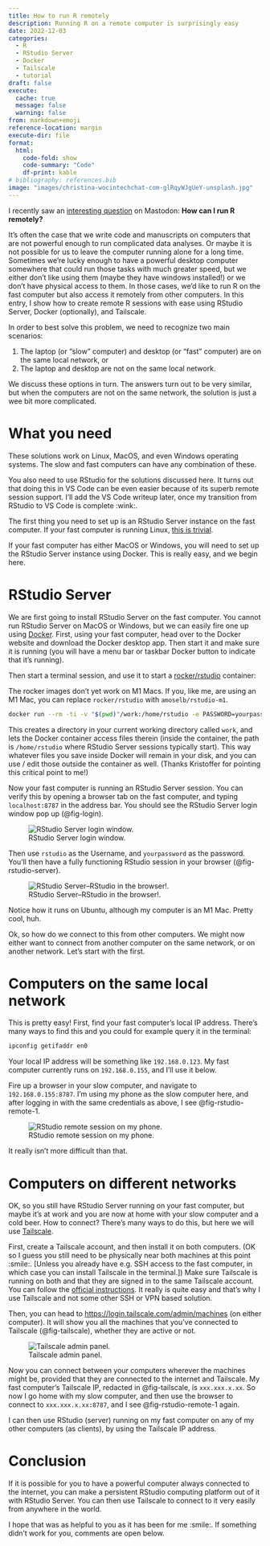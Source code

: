 ```yaml
---
title: How to run R remotely
description: Running R on a remote computer is surprisingly easy
date: 2022-12-03
categories:
  - R
  - RStudio Server
  - Docker
  - Tailscale
  - tutorial
draft: false
execute:
  cache: true
  message: false
  warning: false
from: markdown+emoji
reference-location: margin
execute-dir: file
format:
  html:
    code-fold: show
    code-summary: "Code"
    df-print: kable
# bibliography: references.bib
image: "images/christina-wocintechchat-com-glRqyWJgUeY-unsplash.jpg"
---
```


I recently saw an [interesting question](https://fosstodon.org/@michaelflynn/109445977522188850) on Mastodon: **How can I run R remotely?**

It's often the case that we write code and manuscripts on computers that are not powerful enough to run complicated data analyses. Or maybe it is not possible for us to leave the computer running alone for a long time. Sometimes we're lucky enough to have a powerful desktop computer somewhere that could run those tasks with much greater speed, but we either don't like using them (maybe they have windows installed!) or we don't have physical access to them. In those cases, we'd like to run R on the fast computer but also access it remotely from other computers. In this entry, I show how to create remote R sessions with ease using RStudio Server, Docker (optionally), and Tailscale.

In order to best solve this problem, we need to recognize two main scenarios:

1. The laptop (or "slow" computer) and desktop (or "fast" computer) are on the same local network, or
2. The laptop and desktop are not on the same local network.

We discuss these options in turn. The answers turn out to be very similar, but when the computers are not on the same network, the solution is just a wee bit more complicated.

# What you need

These solutions work on Linux, MacOS, and even Windows operating systems. The slow and fast computers can have any combination of these.

You also need to use RStudio for the solutions discussed here. It turns out that doing this in VS Code can be even easier because of its superb remote session support. I'll add the VS Code writeup later, once my transition from RStudio to VS Code is complete :wink:.

The first thing you need to set up is an RStudio Server instance on the fast computer. If your fast computer is running Linux, [this is trivial](https://posit.co/download/rstudio-server/).

If your fast computer has either MacOS or Windows, you will need to set up the RStudio Server instance using Docker. This is really easy, and we begin here.

# RStudio Server

We are first going to install RStudio Server on the fast computer. You cannot run RStudio Server on MacOS or Windows, but we can easily fire one up using [Docker](https://www.docker.com/). First, using your fast computer, head over to the Docker website and download the Docker desktop app. Then start it and make sure it is running (you will have a menu bar or taskbar Docker button to indicate that it's running).

Then start a terminal session, and use it to start a [rocker/rstudio](https://rocker-project.org/) container:

:::{.callout-note .aside}
The rocker images don't yet work on M1 Macs. If you, like me, are using an M1 Mac, you can replace `rocker/rstudio` with `amoselb/rstudio-m1`.
:::

```bash
docker run --rm -ti -v "$(pwd)"/work:/home/rstudio -e PASSWORD=yourpassword -p 8787:8787 rocker/rstudio
```

This creates a directory in your current working directory called `work`, and lets the Docker container access files therein (inside the container, the path is `/home/rstudio` where RStudio Server sessions typically start). This way whatever files you save inside Docker will remain in your disk, and you can use / edit those outside the container as well. (Thanks Kristoffer for pointing this critical point to me!)

Now your fast computer is running an RStudio Server session. You can verify this by opening a browser tab on the fast computer, and typing `localhost:8787` in the address bar. You should see the RStudio Server login window pop up (@fig-login).

![RStudio Server login window.](images/login.png){fig-alt="RStudio Server login window." #fig-login}

Then use `rstudio` as the Username, and `yourpassword` as the password. You'll then have a fully functioning RStudio session in your browser (@fig-rstudio-server).

![RStudio Server--RStudio in the browser!.](images/rstudio-server.png){fig-alt="RStudio Server." #fig-rstudio-server}

Notice how it runs on Ubuntu, although my computer is an M1 Mac. Pretty cool, huh.

Ok, so how do we connect to this from other computers. We might now either want to connect from another computer on the same network, or on another network. Let's start with the first.

# Computers on the same local network

This is pretty easy! First, find your fast computer's local IP address. There's many ways to find this and you could for example query it in the terminal:

```bash
ipconfig getifaddr en0
```

Your local IP address will be something like `192.168.0.123`. My fast computer currently runs on `192.168.0.155`, and I'll use it below.

Fire up a browser in your slow computer, and navigate to `192.168.0.155:8787`. I'm using my phone as the slow computer here, and after logging in with the same credentials as above, I see @fig-rstudio-remote-1.

![RStudio remote session on my phone.](images/phone-1.jpg){fig-alt="RStudio remote session on my phone." #fig-rstudio-remote-1}

It really isn't more difficult than that.

# Computers on different networks

OK, so you still have RStudio Server running on your fast computer, but maybe it's at work and you are now at home with your slow computer and a cold beer. How to connect? There's many ways to do this, but here we will use [Tailscale](https://tailscale.com/).

First, create a Tailscale account, and then install it on both computers. (OK so I guess you still need to be physically near both machines at this point :smile:. [Unless you already have e.g. SSH access to the fast computer, in which case you can install Tailscale in the terminal.]) Make sure Tailscale is running on both and that they are signed in to the same Tailscale account. You can follow the [official instructions](https://tailscale.com/kb/1017/install/). It really is quite easy and that's why I use Tailscale and not some other SSH or VPN based solution.

Then, you can head to <https://login.tailscale.com/admin/machines> (on either computer). It will show you all the machines that you've connected to Tailscale (@fig-tailscale), whether they are active or not.

![Tailscale admin panel.](images/tailscale-1.png){fig-alt="Tailscale admin panel." #fig-tailscale}

Now you can connect between your computers wherever the machines might be, provided that they are connected to the internet and Tailscale. My fast computer's Tailscale IP, redacted in @fig-tailscale, is `xxx.xxx.x.xx`. So now I go home with my slow computer, and then use the browser to connect to `xxx.xxx.x.xx:8787`, and I see @fig-rstudio-remote-1 again.

I can then use RStudio (server) running on my fast computer on any of my other computers (as clients), by using the Tailscale IP address.

# Conclusion

If it is possible for you to have a powerful computer always connected to the internet, you can make a persistent RStudio computing platform out of it with RStudio Server. You can then use Tailscale to connect to it very easily from anywhere in the world.

I hope that was as helpful to you as it has been for me :smile:. If something didn't work for you, comments are open below.
